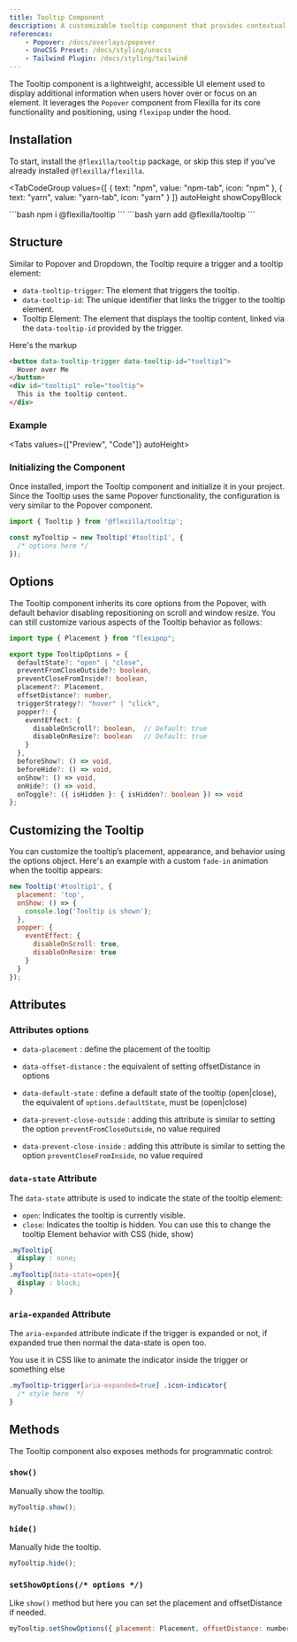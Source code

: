 ```yaml
---
title: Tooltip Component
description: A customizable tooltip component that provides contextual information when users hover or focus on an element.
references:
    - Popover: /docs/overlays/popover
    - UnoCSS Preset: /docs/styling/unocss
    - Tailwind Plugin: /docs/styling/tailwind
---
```



The Tooltip component is a lightweight, accessible UI element used to display additional information when users hover over or focus on an element. 
It leverages the `Popover` component from Flexilla for its core functionality and positioning, using `flexipop` under the hood.

## Installation

To start, install the `@flexilla/tooltip` package, or skip this step if you've already installed `@flexilla/flexilla`.

<TabCodeGroup
  values={[
    { text: "npm", value: "npm-tab", icon: "npm" },
    { text: "yarn", value: "yarn-tab", icon: "yarn" }
  ]}
  autoHeight
  showCopyBlock
>
  <TabPanel value="npm-tab" active={true}>
```bash
npm i @flexilla/tooltip
```
  </TabPanel>
  <TabPanel value="yarn-tab">
```bash
yarn add @flexilla/tooltip
```
  </TabPanel>
</TabCodeGroup>

## Structure

Similar to Popover and Dropdown, the Tooltip require a trigger and a tooltip element:

- `data-tooltip-trigger`: The element that triggers the tooltip.
- `data-tooltip-id`: The unique identifier that links the trigger to the tooltip element.
- Tooltip Element: The element that displays the tooltip content, linked via the `data-tooltip-id` provided by the trigger.

Here's the markup

```html
<button data-tooltip-trigger data-tooltip-id="tooltip1">
  Hover over Me
</button>
<div id="tooltip1" role="tooltip">
  This is the tooltip content.
</div>
```
### Example

<Tabs values={["Preview", "Code"]} autoHeight>
  <TabPanel value="Preview" active={true}>
  <DemoCompBoxInTab>
    <TooltipDefaults/>
  </DemoCompBoxInTab>
  </TabPanel>
  <TabPanel value="Code">
    <CodeLoader source="tooltipDefault"/>
  </TabPanel>
</Tabs>

### Initializing the Component

Once installed, import the Tooltip component and initialize it in your project. Since the Tooltip uses the same Popover functionality, the configuration is very similar to the Popover component.

```js
import { Tooltip } from '@flexilla/tooltip';

const myTooltip = new Tooltip('#tooltip1', {
  /* options here */
});
```

## Options

The Tooltip component inherits its core options from the Popover, with default behavior disabling repositioning on scroll and window resize. You can still customize various aspects of the Tooltip behavior as follows:

```ts
import type { Placement } from "flexipop";

export type TooltipOptions = {
  defaultState?: "open" | "close",
  preventFromCloseOutside?: boolean,
  preventCloseFromInside?: boolean,
  placement?: Placement,
  offsetDistance?: number,
  triggerStrategy?: "hover" | "click",
  popper?: {
    eventEffect: {
      disableOnScroll?: boolean,  // Default: true
      disableOnResize?: boolean   // Default: true
    }
  },
  beforeShow?: () => void,
  beforeHide?: () => void,
  onShow?: () => void,
  onHide?: () => void,
  onToggle?: ({ isHidden }: { isHidden?: boolean }) => void
};
```

## Customizing the Tooltip

You can customize the tooltip’s placement, appearance, and behavior using the options object. Here's an example with a custom `fade-in` animation when the tooltip appears:

```js
new Tooltip('#tooltip1', {
  placement: 'top',
  onShow: () => {
    console.log('Tooltip is shown');
  },
  popper: {
    eventEffect: {
      disableOnScroll: true,
      disableOnResize: true
    }
  }
});
```

## Attributes

### Attributes options

- `data-placement` : define the placement of the tooltip

- `data-offset-distance` : the equivalent of setting offsetDistance in options

- `data-default-state` : define a default state of the tooltip (open|close), the equivalent of `options.defaultState`, must be (open|close)

- `data-prevent-close-outside` : adding this attribute is similar to setting the option `preventFromCloseOutside`, no value required

- `data-prevent-close-inside` : adding this attribute is similar to setting the option `preventCloseFromInside`, no value required


### `data-state` Attribute

The `data-state` attribute is used to indicate the state of the tooltip element:

- `open`: Indicates the tooltip is currently visible.
- `close`: Indicates the tooltip is hidden.
You can use this to change the tooltip Element behavior with CSS (hide, show)

```css
.myTooltip{
  display : none;
}
.myTooltip[data-state=open]{
  display : block;
}
```

### `aria-expanded` Attribute

The `aria-expanded` attribute indicate if the trigger is expanded or not, if expanded true then normal the data-state is open too.

You use it in CSS like to animate the indicator inside the trigger or something else
```css
.myTooltip-trigger[aria-expanded=true] .icon-indicator{
  /* style here  */
}
```

## Methods

The Tooltip component also exposes methods for programmatic control:

### `show()`

Manually show the tooltip.

```js
myTooltip.show();
```

### `hide()`

Manually hide the tooltip.

```js
myTooltip.hide();
```

### `setShowOptions(/* options */)`

Like `show()` method but here you can set the placement and offsetDistance if needed.

```js
myTooltip.setShowOptions({ placement: Placement, offsetDistance: number })
```
